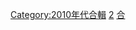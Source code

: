 {{year by category
|m=2
|c=0
|d=1
|y=4
|cat=合輯
|sortkey=合輯
|parent=各年合輯
|subcat=2010年代合輯
}}

[[Category:2010年代合輯|Category:2010年代合輯]]
[[Category:各年合輯|2]]
[[Category:2014年音樂專輯|合]]